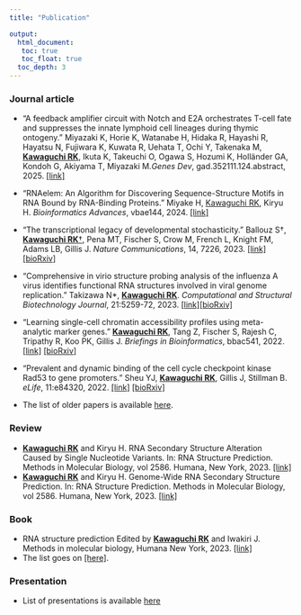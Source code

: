 ```yaml
---
title: "Publication"

output: 
  html_document:
   toc: true
   toc_float: true
  toc_depth: 3
---
```


### Journal article
* "A feedback amplifier circuit with Notch and E2A orchestrates T-cell fate and suppresses the innate lymphoid cell lineages during thymic ontogeny." 
Miyazaki K, Horie K, Watanabe H, Hidaka R, Hayashi R, Hayatsu N, Fujiwara K, Kuwata R, Uehata T, Ochi Y, Takenaka M, <u>**Kawaguchi RK**</u>, Ikuta K, Takeuchi O, Ogawa S, Hozumi K, Holländer GA, Kondoh G, Akiyama T, Miyazaki M.*Genes Dev*, gad.352111.124.abstract, 2025. [[link]](https://genesdev.cshlp.org/content/early/2025/02/04/gad.352111.124.abstract)
* "RNAelem: An Algorithm for Discovering Sequence-Structure Motifs in RNA Bound by RNA-Binding Proteins." Miyake H, <u>Kawaguchi RK</u>, Kiryu H. *Bioinformatics Advances*, vbae144, 2024.
[[link]](https://doi.org/10.1093/bioadv/vbae144)
* "The transcriptional legacy of developmental stochasticity." Ballouz S†, <u>**Kawaguchi RK**†</u>, Pena MT, Fischer S, Crow M, French L, Knight FM, Adams LB, Gillis J. *Nature Communications*, 14, 7226, 2023. [[link]](https://www.nature.com/articles/s41467-023-43024-5) [[bioRxiv]](https://www.biorxiv.org/content/10.1101/2019.12.11.873265v1)
* "Comprehensive in virio structure probing analysis of the influenza A virus identifies functional RNA structures involved in viral genome replication." Takizawa N\*, <u>**Kawaguchi RK**</u>. *Computational and Structural Biotechnology Journal*, 21:5259-72, 2023. [[link]](https://www.sciencedirect.com/science/article/pii/S2001037023003926)[[bioRxiv]](https://www.biorxiv.org/content/10.1101/2020.03.05.975870v2)
* "Learning single-cell chromatin accessibility profiles using meta-analytic marker genes." <u>**Kawaguchi RK**</u>, Tang Z, Fischer S, Rajesh C, Tripathy R, Koo PK, Gillis J. *Briefings in Bioinformatics*, bbac541, 2022. [[link]](https://academic.oup.com/bib/advance-article/doi/10.1093/bib/bbac541/6957249) [[bioRxiv]](https://www.biorxiv.org/content/10.1101/2021.04.01.438068v2)
* "Prevalent and dynamic binding of the cell cycle checkpoint kinase Rad53 to gene promoters." Sheu YJ, <u>**Kawaguchi RK**</u>, Gillis J, Stillman B. *eLife*, 11:e84320, 2022. [[link]](https://elifesciences.org/articles/84320) [[bioRxiv]](https://www.biorxiv.org/content/10.1101/2021.05.23.445333v3)

* The list of older papers is available [here](https://scholar.google.com/citations?user=BLtM6hoAAAAJ).


### Review
* <u>**Kawaguchi RK**</u> and Kiryu H. RNA Secondary Structure Alteration Caused by Single Nucleotide Variants. In: RNA Structure Prediction. Methods in Molecular Biology, vol 2586. Humana, New York, 2023. [[link]](https://doi.org/10.1007/978-1-0716-2768-6_7)
* <u>**Kawaguchi RK**</u> and Kiryu H. Genome-Wide RNA Secondary Structure Prediction. In: RNA Structure Prediction. Methods in Molecular Biology, vol 2586. Humana, New York, 2023. [[link]](https://doi.org/10.1007/978-1-0716-2768-6_3)

### Book
* RNA structure prediction Edited by <u>**Kawaguchi RK**</u> and Iwakiri J. Methods in molecular biology, Humana New York, 2023. [[link]](https://doi.org/10.1007/978-1-0716-2768-6)
* The list goes on [[here]](https://researchmap.jp/cawatchm).

### Presentation
* List of presentations is available [here](https://sites.google.com/site/cawatchm/presentation)

